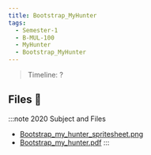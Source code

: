 ```yaml
---
title: Bootstrap_MyHunter
tags:
  - Semester-1
  - B-MUL-100
  - MyHunter
  - Bootstrap_MyHunter
---
```

> Timeline: ?


## Files 📂

:::note 2020 Subject and Files
- [Bootstrap_my_hunter_spritesheet.png](https://github.com/Studio-17/Epitech-Subjects/raw/main/Semester-1/B-MUL-100/MyHunter/Bootstrap_MyHunter/Bootstrap_my_hunter_spritesheet.png)
- [Bootstrap_my_hunter.pdf](https://github.com/Studio-17/Epitech-Subjects/raw/main/Semester-1/B-MUL-100/MyHunter/Bootstrap_MyHunter/Bootstrap_my_hunter.pdf)
:::
